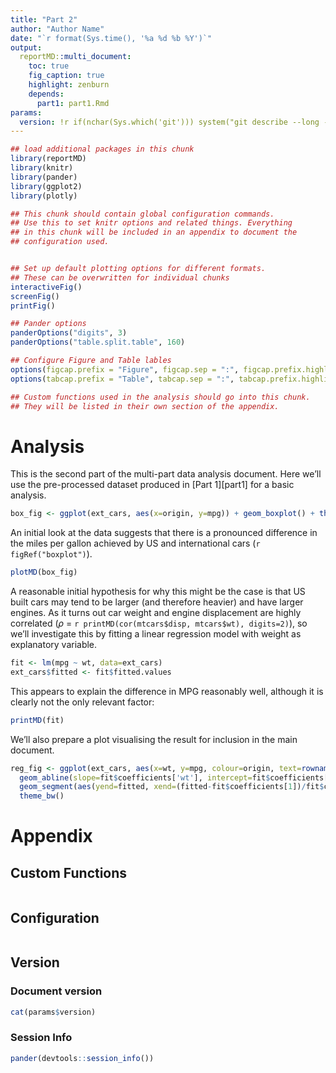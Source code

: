 ```yaml
---
title: "Part 2"
author: "Author Name"
date: "`r format(Sys.time(), '%a %d %b %Y')`"
output:
  reportMD::multi_document:
    toc: true
    fig_caption: true
    highlight: zenburn
    depends:
      part1: part1.Rmd
params:
  version: !r if(nchar(Sys.which('git'))) system("git describe --long --dirty --abbrev=10 --tags --always", intern=TRUE) else date()
---
```


```r
## load additional packages in this chunk
library(reportMD)
library(knitr)
library(pander)
library(ggplot2)
library(plotly)
```

```r
## This chunk should contain global configuration commands.
## Use this to set knitr options and related things. Everything
## in this chunk will be included in an appendix to document the
## configuration used.


## Set up default plotting options for different formats.
## These can be overwritten for individual chunks
interactiveFig()
screenFig()
printFig()

## Pander options
panderOptions("digits", 3)
panderOptions("table.split.table", 160)

## Configure Figure and Table lables
options(figcap.prefix = "Figure", figcap.sep = ":", figcap.prefix.highlight = "**")
options(tabcap.prefix = "Table", tabcap.sep = ":", tabcap.prefix.highlight = "**")
```

```r
## Custom functions used in the analysis should go into this chunk.
## They will be listed in their own section of the appendix.

```


# Analysis
This is the second part of the multi-part data analysis document. Here we'll use
the pre-processed dataset produced in [Part 1][part1] for a basic analysis.

```r
box_fig <- ggplot(ext_cars, aes(x=origin, y=mpg)) + geom_boxplot() + theme_bw()
```

An initial look at the data suggests that there is a pronounced difference
in the miles per gallon achieved by US and international cars (`r figRef("boxplot")`). 

```r
plotMD(box_fig)
```

A reasonable initial hypothesis for why this might be the case is that US built
cars may tend to be larger (and therefore heavier) and have larger engines.
As it turns out car weight and engine displacement are highly correlated 
($\rho$ = `r printMD(cor(mtcars$disp, mtcars$wt), digits=2)`), so we'll
investigate this by fitting a linear regression model with weight as
explanatory variable.

```r
fit <- lm(mpg ~ wt, data=ext_cars)
ext_cars$fitted <- fit$fitted.values
```

This appears to explain the difference in MPG reasonably well, although
it is clearly not the only relevant factor:

```r
printMD(fit)
```

We'll also prepare a plot visualising the result for inclusion in the main document.

```r
reg_fig <- ggplot(ext_cars, aes(x=wt, y=mpg, colour=origin, text=rownames(ext_cars))) + geom_point(size=2) +
  geom_abline(slope=fit$coefficients['wt'], intercept=fit$coefficients[1], linetype='dashed', colour='darkgrey') +
  geom_segment(aes(yend=fitted, xend=(fitted-fit$coefficients[1])/fit$coefficients['wt'])) +
  theme_bw()
```

# Appendix {.tabset}
## Custom Functions
```r
```

## Configuration
```r
```

## Version
### Document version
```r
cat(params$version)
```

### Session Info
```r
pander(devtools::session_info())
```

